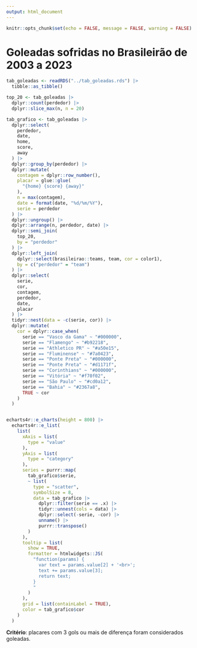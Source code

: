 ```yaml
---
output: html_document
---
```


```r
knitr::opts_chunk$set(echo = FALSE, message = FALSE, warning = FALSE)
```


# Goleadas sofridas no Brasileirão de 2003 a 2023

```r
tab_goleadas <- readRDS("../tab_goleadas.rds") |>
  tibble::as_tibble()
```

```r
top_20 <- tab_goleadas |>
  dplyr::count(perdedor) |>
  dplyr::slice_max(n, n = 20)

tab_grafico <- tab_goleadas |>
  dplyr::select(
    perdedor,
    date,
    home,
    score,
    away
  ) |>
  dplyr::group_by(perdedor) |>
  dplyr::mutate(
    contagem = dplyr::row_number(),
    placar = glue::glue(
      "{home} {score} {away}"
    ),
    n = max(contagem),
    date = format(date, "%d/%m/%Y"),
    serie = perdedor
  ) |>
  dplyr::ungroup() |>
  dplyr::arrange(n, perdedor, date) |>
  dplyr::semi_join(
    top_20,
    by = "perdedor"
  ) |>
  dplyr::left_join(
    dplyr::select(brasileirao::teams, team, cor = color1),
    by = c("perdedor" = "team")
  ) |>
  dplyr::select(
    serie,
    cor,
    contagem,
    perdedor,
    date,
    placar
  ) |>
  tidyr::nest(data = -c(serie, cor)) |>
  dplyr::mutate(
    cor = dplyr::case_when(
      serie == "Vasco da Gama" ~ "#000000",
      serie == "Flamengo" ~ "#b92218",
      serie == "Athletico PR" ~ "#a50e15",
      serie == "Fluminense" ~ "#7a0423",
      serie == "Ponte Preta" ~ "#000000",
      serie == "Ponte Preta" ~ "#d1171f",
      serie == "Corinthians" ~ "#000000",
      serie == "Vitória" ~ "#f70f02",
      serie == "São Paulo" ~ "#cd0a12",
      serie == "Bahia" ~ "#2367a8",
      TRUE ~ cor
    )
  )


echarts4r::e_charts(height = 800) |>
  echarts4r::e_list(
    list(
      xAxis = list(
        type = "value"
      ),
      yAxis = list(
        type = "category"
      ),
      series = purrr::map(
        tab_grafico$serie,
        ~ list(
          type = "scatter",
          symbolSize = 8,
          data = tab_grafico |>
            dplyr::filter(serie == .x) |>
            tidyr::unnest(cols = data) |>
            dplyr::select(-serie, -cor) |>
            unname() |>
            purrr::transpose()
        )
      ),
      tooltip = list(
        show = TRUE,
        formatter = htmlwidgets::JS(
          "function(params) {
            var text = params.value[2] + '<br>';
            text += params.value[3];
            return text;
          }
          "
        )
      ),
      grid = list(containLabel = TRUE),
      color = tab_grafico$cor
    )
  )
```

**Critério**: placares com 3 gols ou mais de diferença foram considerados goleadas.

